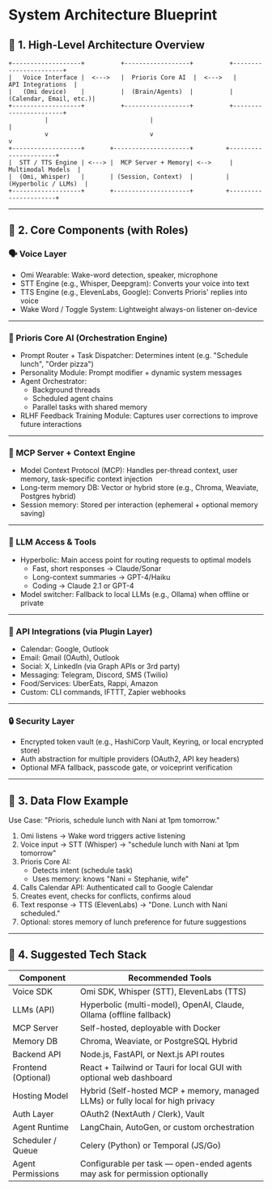 # System Architecture Blueprint

## 🧱 1. High-Level Architecture Overview

```
+-------------------+          +------------------+          +-----------------------+
|   Voice Interface |  <--->   |  Prioris Core AI  |  <--->   |     API Integrations  |
|   (Omi device)    |          |  (Brain/Agents)  |          |  (Calendar, Email, etc.)|
+-------------------+          +------------------+          +-----------------------+
          |                            |                                |
          v                            v                                v
+-------------------+       +---------------------+         +----------------------+
|  STT / TTS Engine | <---> |  MCP Server + Memory| <-->     |  Multimodal Models  |
|  (Omi, Whisper)   |       | (Session, Context)  |         | (Hyperbolic / LLMs)  |
+-------------------+       +---------------------+         +----------------------+
```

---

## 🧠 2. Core Components (with Roles)

### 🗣️ Voice Layer
- Omi Wearable: Wake-word detection, speaker, microphone
- STT Engine (e.g., Whisper, Deepgram): Converts your voice into text
- TTS Engine (e.g., ElevenLabs, Google): Converts Prioris' replies into voice
- Wake Word / Toggle System: Lightweight always-on listener on-device

---

### 🧠 Prioris Core AI (Orchestration Engine)
- Prompt Router + Task Dispatcher: Determines intent (e.g. "Schedule lunch", "Order pizza")
- Personality Module: Prompt modifier + dynamic system messages
- Agent Orchestrator:
  - Background threads
  - Scheduled agent chains
  - Parallel tasks with shared memory
- RLHF Feedback Training Module: Captures user corrections to improve future interactions

---

### 🧩 MCP Server + Context Engine
- Model Context Protocol (MCP): Handles per-thread context, user memory, task-specific context injection
- Long-term memory DB: Vector or hybrid store (e.g., Chroma, Weaviate, Postgres hybrid)
- Session memory: Stored per interaction (ephemeral + optional memory saving)

---

### 🧠 LLM Access & Tools
- Hyperbolic: Main access point for routing requests to optimal models
  - Fast, short responses → Claude/Sonar
  - Long-context summaries → GPT-4/Haiku
  - Coding → Claude 2.1 or GPT-4
- Model switcher: Fallback to local LLMs (e.g., Ollama) when offline or private

---

### 🔌 API Integrations (via Plugin Layer)
- Calendar: Google, Outlook
- Email: Gmail (OAuth), Outlook
- Social: X, LinkedIn (via Graph APIs or 3rd party)
- Messaging: Telegram, Discord, SMS (Twilio)
- Food/Services: UberEats, Rappi, Amazon
- Custom: CLI commands, IFTTT, Zapier webhooks

---

### 🔒 Security Layer
- Encrypted token vault (e.g., HashiCorp Vault, Keyring, or local encrypted store)
- Auth abstraction for multiple providers (OAuth2, API key headers)
- Optional MFA fallback, passcode gate, or voiceprint verification

---

## 🔄 3. Data Flow Example

Use Case: "Prioris, schedule lunch with Nani at 1pm tomorrow."
1. Omi listens → Wake word triggers active listening
2. Voice input → STT (Whisper) → "schedule lunch with Nani at 1pm tomorrow"
3. Prioris Core AI:
   - Detects intent (schedule task)
   - Uses memory: knows "Nani = Stephanie, wife"
4. Calls Calendar API: Authenticated call to Google Calendar
5. Creates event, checks for conflicts, confirms aloud
6. Text response → TTS (ElevenLabs) → "Done. Lunch with Nani scheduled."
7. Optional: stores memory of lunch preference for future suggestions

---

## 🧰 4. Suggested Tech Stack

| Component | Recommended Tools |
| --------- | ----------------- |
| Voice SDK | Omi SDK, Whisper (STT), ElevenLabs (TTS) |
| LLMs (API) | Hyperbolic (multi-model), OpenAI, Claude, Ollama (offline fallback) |
| MCP Server | Self-hosted, deployable with Docker |
| Memory DB | Chroma, Weaviate, or PostgreSQL Hybrid |
| Backend API | Node.js, FastAPI, or Next.js API routes |
| Frontend (Optional) | React + Tailwind or Tauri for local GUI with optional web dashboard |
| Hosting Model | Hybrid (Self-hosted MCP + memory, managed LLMs) or fully local for high privacy |
| Auth Layer | OAuth2 (NextAuth / Clerk), Vault |
| Agent Runtime | LangChain, AutoGen, or custom orchestration |
| Scheduler / Queue | Celery (Python) or Temporal (JS/Go) |
| Agent Permissions | Configurable per task — open-ended agents may ask for permission optionally |